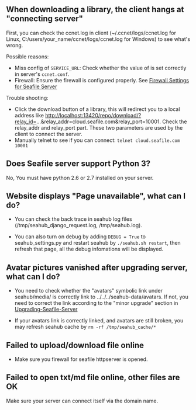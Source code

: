 == When downloading a library, the client hangs at "connecting server" ==

First, you can check the ccnet.log in client (~/.ccnet/logs/ccnet.log for Linux, C:/users/your_name/ccnet/logs/ccnet.log for Windows) to see what's wrong.

Possible reasons:

* Miss config of  <code>SERVICE_URL</code>: Check whether the value of is set correctly in server's <code>ccnet.conf</code>.
* Firewall: Ensure the firewall is configured properly. See [[Firewall Settings for Seafile Server ]]

Trouble shooting:

* Click the  download button of a library, this will redirect you to a local address like http://localhost:13420/repo/download/?relay_id=...&relay_addr=cloud.seafile.com&relay_port=10001. Check the relay_addr and relay_port part. These two parameters are used by the client to connect the server.
* Manually telnet to see if you can connect: <code>telnet cloud.seafile.com 10001</code> 

== Does Seafile server support Python 3? ==

No, You must have python 2.6 or 2.7 installed on your server.

== Website displays "Page unavailable", what can I do? ==

* You can check the back trace in seahub log files (/tmp/seahub_django_request.log, /tmp/seahub.log).

* You can also turn on debug by adding <code>DEBUG = True</code> to seahub_settings.py and restart seahub by <code>./seahub.sh restart</code>, then refresh that page, all the debug infomations will be displayed.

== Avatar pictures vanished after upgrading server, what can I do? ==

* You need to check whether the "avatars" symbolic link under seahub/media/ is correctly link to ../../../seahub-data/avatars. If not, you need to correct the link according to the "minor upgrade" section in [[Upgrading-Seafile-Server]]

* If your avatars link is correctly linked, and avatars are still broken, you may refresh seahub cache by <code>rm -rf /tmp/seahub_cache/*</code>

== Failed to upload/download file online ==

* Make sure you firewall for seafile httpserver is opened.

== Failed to open txt/md file online, other files are OK ==

Make sure your server can connect itself via the domain name.
